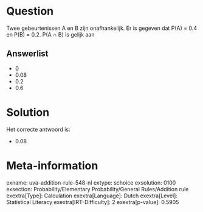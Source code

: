 Question
========

Twee gebeurtenissen A en B zijn onafhankelijk. Er is gegeven dat P(A) =
0.4 en P(B) = 0.2. P(A ∩ B) is gelijk aan

Answerlist
----------

* 0
* 0.08
* 0.2
* 0.6

Solution
========

Het correcte antwoord is: 

* 0.08

Meta-information
================
exname: uva-addition-rule-548-nl
extype: schoice
exsolution: 0100
exsection: Probability/Elementary Probability/General Rules/Addition rule
exextra[Type]: Calculation
exextra[Language]: Dutch
exextra[Level]: Statistical Literacy
exextra[IRT-Difficulty]: 2
exextra[p-value]: 0.5905
